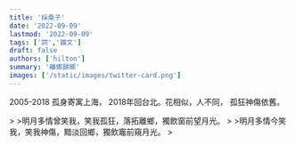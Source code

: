 ```yaml
---
title: '採桑子'
date: '2022-09-09'
lastmod: '2022-09-09'
tags: ['詞','雜文']
draft: false
authors: ['hilton']
summary: '離鄉歸鄉'
images: ['/static/images/twitter-card.png']
---
```


2005-2018 孤身寄寓上海， 2018年回台北。花相似，人不同， 孤狂神傷依舊。
<div className="prose text-2xl max-w-none pb-8 pt-8 dark:prose-invert xl:col-span-2">
>
>明月多情曾笑我，笑我孤狂，落拓離鄉，獨飲窗前望月光。
>
>明月多情今笑我，笑我神傷，黯淡回鄉，獨飲竈前窺月光。
>
</div>


